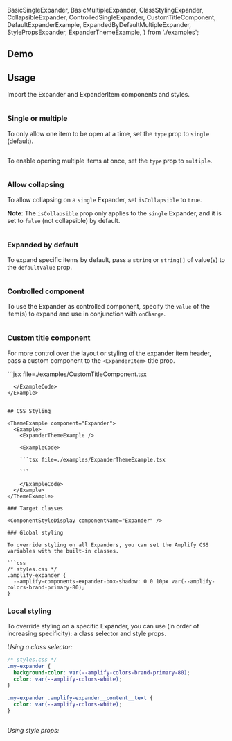 
  BasicSingleExpander,
  BasicMultipleExpander,
  ClassStylingExpander,
  CollapsibleExpander,
  ControlledSingleExpander,
  CustomTitleComponent,
  DefaultExpanderExample,
  ExpandedByDefaultMultipleExpander,
  StylePropsExpander,
  ExpanderThemeExample,
} from './examples';

## Demo

<ExpanderDemo />

## Usage

Import the Expander and ExpanderItem components and styles.

<Example>
  <View>
    <DefaultExpanderExample />
  </View>
  
  <ExampleCode>

```jsx file=./examples/DefaultExpanderExample.tsx

```

  </ExampleCode>
</Example>

### Single or multiple

To only allow one item to be open at a time, set the `type` prop to `single` (default).

<Example>
  <View>
    <BasicSingleExpander />
  </View>
  
  <ExampleCode>

```jsx file=./examples/BasicSingleExample.tsx

```

  </ExampleCode>
</Example>

To enable opening multiple items at once, set the `type` prop to `multiple`.

<Example>
  <View>
    <BasicMultipleExpander />
  </View>
  
  <ExampleCode>

```jsx file=./examples/BasicMultipleExample.tsx

```

  </ExampleCode>
</Example>

### Allow collapsing

To allow collapsing on a `single` Expander, set `isCollapsible` to `true`.

**Note**: The `isCollapsible` prop only applies to the `single` Expander, and it is set to `false` (not collapsible) by default.

<Example>
  <View>
    <CollapsibleExpander />
  </View>
  
  <ExampleCode>

```jsx file=./examples/CollapsibleExample.tsx

```

  </ExampleCode>
</Example>

### Expanded by default

To expand specific items by default, pass a `string` or `string[]` of value(s) to the `defaultValue` prop.

<Example>
  <View>
    <ExpandedByDefaultMultipleExpander />
  </View>
  
  <ExampleCode>

```jsx file=./examples/ExpandedByDefaultMultipleExample.tsx

```

  </ExampleCode>
</Example>

### Controlled component

To use the Expander as controlled component, specify the `value` of the item(s) to expand and use in conjunction with `onChange`.

<Example>
  <View>
    <ControlledSingleExpander />
  </View>
  
  <ExampleCode>

```jsx file=./examples/ControlledSingleExample.tsx

```

  </ExampleCode>
</Example>

### Custom title component

For more control over the layout or styling of the expander item header, pass a custom component to the `<ExpanderItem>` title prop.

<Example>
  <View>
    <CustomTitleComponent />
  </View>
  <ExampleCode>
```jsx file=./examples/CustomTitleComponent.tsx

```
  </ExampleCode>
</Example>


## CSS Styling

<ThemeExample component="Expander">
  <Example>
    <ExpanderThemeExample />
    
    <ExampleCode>

    ```tsx file=./examples/ExpanderThemeExample.tsx

    ```

    </ExampleCode>
  </Example>
</ThemeExample>

### Target classes

<ComponentStyleDisplay componentName="Expander" />

### Global styling

To override styling on all Expanders, you can set the Amplify CSS variables with the built-in classes.

```css
/* styles.css */
.amplify-expander {
  --amplify-components-expander-box-shadow: 0 0 10px var(--amplify-colors-brand-primary-80);
}
```

<Example>
  <BasicSingleExpander className="expander-global-styling-example" />
</Example>

### Local styling

To override styling on a specific Expander, you can use (in order of increasing specificity): a class selector and style props.

_Using a class selector:_

```css
/* styles.css */
.my-expander {
  background-color: var(--amplify-colors-brand-primary-80);
  color: var(--amplify-colors-white);
}

.my-expander .amplify-expander__content__text {
  color: var(--amplify-colors-white);
}
```

<Example>
  <View>
    <ClassStylingExpander />
  </View>
  
  <ExampleCode>

```jsx file=./examples/ClassStylingExample.tsx

```

  </ExampleCode>
</Example>

_Using style props:_

<Example>
  <View>
    <StylePropsExpander />
  </View>
  
  <ExampleCode>

```jsx file=./examples/StylePropsExample.tsx

```

  </ExampleCode>
</Example>
